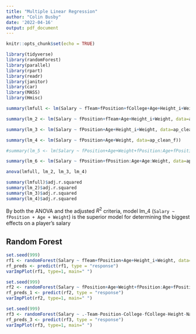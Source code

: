```yaml
---
title: "Multiple Linear Regression"
author: "Colin Busby"
date: '2022-04-16'
output: pdf_document
---
```


```r
knitr::opts_chunk$set(echo = TRUE)
```


```r
library(tidyverse)
library(randomForest)
library(parallel)
library(rpart)
library(readr)
library(janitor)
library(car)
library(MASS)
library(Hmisc)
```

```r
summary(lmfull <- lm(Salary ~ fTeam+fPosition+fCollege+Age+Height_i+Weight, data=ap_clean_f))
```

```r
summary(lm_2 <- lm(Salary ~ fPosition+fTeam+Age+Height_i+Weight, data=ap_clean_f))
```

```r
summary(lm_3 <- lm(Salary ~ fPosition+Age+Height_i+Weight, data=ap_clean_f))
```

```r
summary(lm_4 <- lm(Salary ~ fPosition+Age+Weight, data=ap_clean_f))
```

```r
#summary(lm_5 <- lm(Salary ~ fPosition+Age+Weight+fPosition:Age+fPosition:Weight+Age:Weight, data=ap_clean_f))
```

```r
summary(lm_6 <- lm(Salary ~ fPosition+fPosition:Age+Age:Weight, data=ap_clean_f))
```

```r
anova(lmfull, lm_2, lm_3, lm_4)
```

```r
summary(lmfull)$adj.r.squared
summary(lm_2)$adj.r.squared
summary(lm_3)$adj.r.squared
summary(lm_4)$adj.r.squared
```

By both the ANOVA and the adjusted $R^2$ criteria, model lm_4 (`Salary ~ fPosition + Age + Weight`) is the superior model for determining the biggest effects on a player's salary

## Random Forest

```r
set.seed(999)
rf1 <- randomForest(Salary ~ fTeam+fPosition+Age+Height_i+Weight, data=ap_clean_f, importance=TRUE)
rf_preds <- predict(rf1, type = "response")
varImpPlot(rf1, type=1, main=" ")
```

```r
set.seed(999)
rf2 <- randomForest(Salary ~ fPosition+Age+Weight+fPosition:Age+fPosition:Weight+Age:Weight, data=ap_clean_f, importance=TRUE)
rf_preds_1 <- predict(rf2, type = "response")
varImpPlot(rf2, type=1, main=" ")
```

```r
set.seed(999)
rf3 <- randomForest(Salary ~ .-Team-Position-College-fCollege-Height-Name, data=ap_clean_f, n.var = 10, importance=TRUE)
rf_preds_3 <- predict(rf3, type = "response")
varImpPlot(rf3, type=1, main=" ")
```

